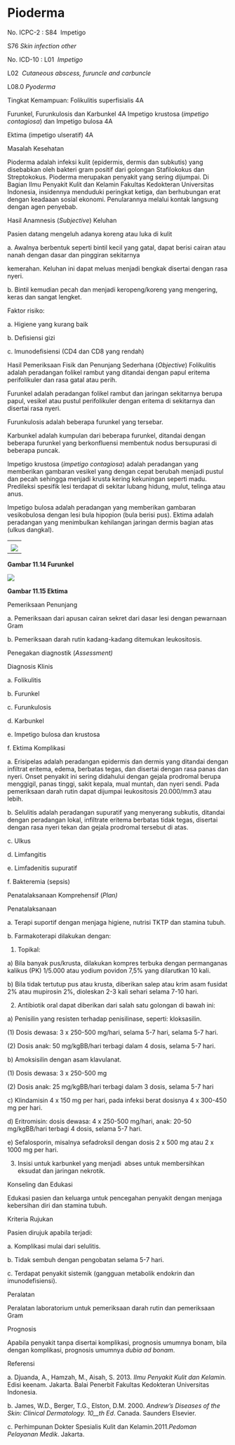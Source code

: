 # Pioderma

No. ICPC-2 : S84  Impetigo

S76 _Skin infection other_

No. ICD-10 : L01  _Impetigo_

L02  _Cutaneous abscess, furuncle and carbuncle_

L08.0 _Pyoderma_

Tingkat Kemampuan: Folikulitis superfisialis 4A

Furunkel, Furunkulosis dan Karbunkel 4A Impetigo krustosa (_impetigo_ _contagiosa_) dan Impetigo bulosa 4A

Ektima (impetigo ulseratif) 4A

Masalah Kesehatan

Pioderma adalah infeksi kulit (epidermis, dermis dan subkutis) yang disebabkan oleh bakteri gram positif dari golongan Stafilokokus dan Streptokokus. Pioderma merupakan penyakit yang sering dijumpai. Di Bagian Ilmu Penyakit Kulit dan Kelamin Fakultas Kedokteran Universitas Indonesia, insidennya menduduki peringkat ketiga, dan berhubungan erat dengan keadaaan sosial ekonomi. Penularannya melalui kontak langsung dengan agen penyebab.

Hasil Anamnesis (_Subjective_) Keluhan

Pasien datang mengeluh adanya koreng atau luka di kulit

a. Awalnya berbentuk seperti bintil kecil yang gatal, dapat berisi cairan atau nanah dengan dasar dan pinggiran sekitarnya

 

kemerahan. Keluhan ini dapat meluas menjadi bengkak disertai dengan rasa nyeri.

b. Bintil kemudian pecah dan menjadi keropeng/koreng yang mengering, keras dan sangat lengket.

Faktor risiko:

a. Higiene yang kurang baik

b. Defisiensi gizi

c. Imunodefisiensi (CD4 dan CD8 yang rendah)

Hasil Pemeriksaan Fisik dan Penunjang Sederhana (_Objective_) Folikulitis adalah peradangan folikel rambut yang ditandai dengan papul eritema perifolikuler dan rasa gatal atau perih.

Furunkel adalah peradangan folikel rambut dan jaringan sekitarnya berupa papul, vesikel atau pustul perifolikuler dengan eritema di sekitarnya dan disertai rasa nyeri.

Furunkulosis adalah beberapa furunkel yang tersebar.

Karbunkel adalah kumpulan dari beberapa furunkel, ditandai dengan beberapa furunkel yang berkonfluensi membentuk nodus bersupurasi di beberapa puncak.

Impetigo krustosa (_impetigo contagiosa_) adalah peradangan yang memberikan gambaran vesikel yang dengan cepat berubah menjadi pustul dan pecah sehingga menjadi krusta kering kekuningan seperti madu. Predileksi spesifik lesi terdapat di sekitar lubang hidung, mulut, telinga atau anus.

Impetigo bulosa adalah peradangan yang memberikan gambaran vesikobulosa dengan lesi bula hipopion (bula berisi pus). Ektima adalah peradangan yang menimbulkan kehilangan jaringan dermis bagian atas (ulkus dangkal).

| |
| --- |
| |
| ![](/1186/image141.jpg) |

 

**Gambar 11.14 Furunkel**

![](/1186/image143.jpg)

**Gambar 11.15 Ektima**

Pemeriksaan Penunjang

a. Pemeriksaan dari apusan cairan sekret dari dasar lesi dengan pewarnaan Gram

b. Pemeriksaan darah rutin kadang-kadang ditemukan leukositosis.

Penegakan diagnostik (_Assessment)_

Diagnosis Klinis

a. Folikulitis

b. Furunkel

c. Furunkulosis

d. Karbunkel

e. Impetigo bulosa dan krustosa

f. Ektima Komplikasi

a. Erisipelas adalah peradangan epidermis dan dermis yang ditandai dengan infiltrat eritema, edema, berbatas tegas, dan disertai dengan rasa panas dan nyeri. Onset penyakit ini sering didahului dengan gejala prodromal berupa menggigil, panas tinggi, sakit kepala, mual muntah, dan nyeri sendi. Pada pemeriksaan darah rutin dapat dijumpai leukositosis 20.000/mm3 atau lebih.

b. Selulitis adalah peradangan supuratif yang menyerang subkutis, ditandai dengan peradangan lokal, infiltrate eritema berbatas tidak tegas, disertai dengan rasa nyeri tekan dan gejala prodromal tersebut di atas.

c. Ulkus

d. Limfangitis

 

e. Limfadenitis supuratif

f. Bakteremia (sepsis)

Penatalaksanaan Komprehensif (_Plan)_

Penatalaksanaan

a. Terapi suportif dengan menjaga higiene, nutrisi TKTP dan stamina tubuh.

b. Farmakoterapi dilakukan dengan:

1) Topikal:

a) Bila banyak pus/krusta, dilakukan kompres terbuka dengan permanganas kalikus (PK) 1/5.000 atau yodium povidon 7,5% yang dilarutkan 10 kali.

b) Bila tidak tertutup pus atau krusta, diberikan salep atau krim asam fusidat 2% atau mupirosin 2%, dioleskan 2-3 kali sehari selama 7-10 hari.

2) Antibiotik oral dapat diberikan dari salah satu golongan di bawah ini:

a) Penisilin yang resisten terhadap penisilinase, seperti: kloksasilin.

(1) Dosis dewasa: 3 x 250-500 mg/hari, selama 5-7 hari, selama 5-7 hari.

(2) Dosis anak: 50 mg/kgBB/hari terbagi dalam 4 dosis, selama 5-7 hari.

b) Amoksisilin dengan asam klavulanat.

(1) Dosis dewasa: 3 x 250-500 mg

(2) Dosis anak: 25 mg/kgBB/hari terbagi dalam 3 dosis, selama 5-7 hari

c) Klindamisin 4 x 150 mg per hari, pada infeksi berat dosisnya 4 x 300-450 mg per hari.

d) Eritromisin: dosis dewasa: 4 x 250-500 mg/hari, anak: 20-50 mg/kgBB/hari terbagi 4 dosis, selama 5-7 hari.

e) Sefalosporin, misalnya sefadroksil dengan dosis 2 x 500 mg atau 2 x 1000 mg per hari.

3) Insisi untuk karbunkel yang menjadi  abses untuk membersihkan eksudat dan jaringan nekrotik.

 

Konseling dan Edukasi

Edukasi pasien dan keluarga untuk pencegahan penyakit dengan menjaga kebersihan diri dan stamina tubuh.

Kriteria Rujukan

Pasien dirujuk apabila terjadi:

a. Komplikasi mulai dari selulitis.

b. Tidak sembuh dengan pengobatan selama 5-7 hari.

c. Terdapat penyakit sistemik (gangguan metabolik endokrin dan imunodefisiensi).

Peralatan

Peralatan laboratorium untuk pemeriksaan darah rutin dan pemeriksaan Gram

Prognosis

Apabila penyakit tanpa disertai komplikasi, prognosis umumnya bonam, bila dengan komplikasi, prognosis umumnya _dubia ad bonam_.

Referensi

a. Djuanda, A., Hamzah, M., Aisah, S. 2013. _Ilmu Penyakit Kulit dan Kelamin._ Edisi keenam. Jakarta. Balai Penerbit Fakultas Kedokteran Universitas Indonesia.

b. James, W.D., Berger, T.G., Elston, D.M. 2000. _Andrew’s Diseases of the Skin: Clinical Dermatology. 10__th_ _Ed_. Canada. Saunders Elsevier.

c. Perhimpunan Dokter Spesialis Kulit dan Kelamin.2011._Pedoman Pelayanan Medik_. Jakarta.

